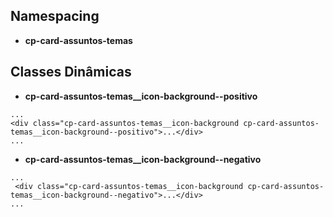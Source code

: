 
<Meta title="Components/Composições/Card Assuntos Temas/Usage" />

## Namespacing

- **cp-card-assuntos-temas**

## Classes Dinâmicas

- **cp-card-assuntos-temas__icon-background--positivo**

```
...
<div class="cp-card-assuntos-temas__icon-background cp-card-assuntos-temas__icon-background--positivo">...</div>
...
```

- **cp-card-assuntos-temas__icon-background--negativo**

```
...
 <div class="cp-card-assuntos-temas__icon-background cp-card-assuntos-temas__icon-background--negativo">...</div>
...
```
